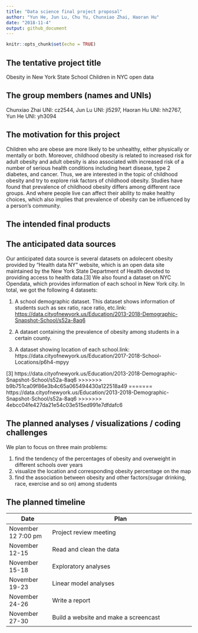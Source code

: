 ```yaml
---
title: "Data science final project proposal"
author: "Yun He, Jun Lu, Chu Yu, Chunxiao Zhai, Haoran Hu"
date: "2018-11-4"
output: github_document
---
```


```r
knitr::opts_chunk$set(echo = TRUE)
```

## The tentative project title
Obesity in New York State School Children in NYC open data

## The group members (names and UNIs)
Chunxiao Zhai UNI: cz2544, Jun Lu UNI: jl5297, Haoran Hu UNI: hh2767, Yun He UNI: yh3094

## The motivation for this project
Children who are obese are more likely to be unhealthy, either physically or mentally or both. Moreover, childhood obesity is related to increased risk for adult obesity and adult obesity is also associated with increased risk of a number of serious health conditions including heart disease, type 2 diabetes, and cancer. Thus, we are interested in the topic of childhood obesity and try to explore risk factors of childhood obesity. Studies have found that prevalence of childhood obesity differs among different race groups. And where people live can affect their ability to make healthy choices, which also implies that prevalence of obesity can be influenced by a person’s community. 

## The intended final products

## The anticipated data sources
Our anticipated data source is several datasets on adolecent obesity provided by "Health data NY" website, which is an open data site maintained by the New York State Department of Health devoted to providing access to health data.[3] We also found a dataset on NYC Opendata, which provides information of each school in New York city. In total, we got the following 4 datasets: 

1. A school demographic dataset. This dataset shows information of students such as sex ratio, race ratio, etc.link: <https://data.cityofnewyork.us/Education/2013-2018-Demographic-Snapshot-School/s52a-8aq6> 

2. A dataset containing the prevalence of obesity among students in a certain county.

3. A dataset showing location of each school.link: https://data.cityofnewyork.us/Education/2017-2018-School-Locations/p6h4-mpyy

[3] https://data.cityofnewyork.us/Education/2013-2018-Demographic-Snapshot-School/s52a-8aq6
>>>>>>> b9b751ca09f86e3b4c65a065494430a122518a49
=======
https://data.cityofnewyork.us/Education/2013-2018-Demographic-Snapshot-School/s52a-8aq6
>>>>>>> 4ebcc04fe427da21e54c03e515ed991e7dfdafc6

## The planned analyses / visualizations / coding challenges

We plan to focus on three main problems:

1. find the tendency of the percentages of obesity and overweight in different schools over years
2. visualize the location and corresponding obesity percentage on the map 
3. find the association between obesity and other factors(sugar drinking, race, exercise and so on) among students


## The planned timeline
Date                  | Plan                        
--------------------- | ------------------------------------------------------------------- 
November 12 7:00 pm   | Project review meeting   
November 12-15        | Read and clean the data   
November 15-18        | Exploratory analyses             
November 19-23        | Linear model analyses                            
November 24-26        | Write a report
November 27-30        | Build a website and make a screencast



